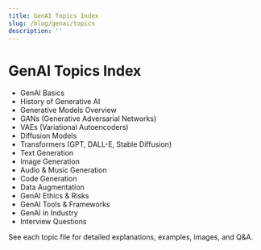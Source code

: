 ```yaml
---
title: GenAI Topics Index
slug: /blog/genai/topics
description: ''
---
```

# GenAI Topics Index

- GenAI Basics
- History of Generative AI
- Generative Models Overview
- GANs (Generative Adversarial Networks)
- VAEs (Variational Autoencoders)
- Diffusion Models
- Transformers (GPT, DALL-E, Stable Diffusion)
- Text Generation
- Image Generation
- Audio & Music Generation
- Code Generation
- Data Augmentation
- GenAI Ethics & Risks
- GenAI Tools & Frameworks
- GenAI in Industry
- Interview Questions

See each topic file for detailed explanations, examples, images, and Q&A.
